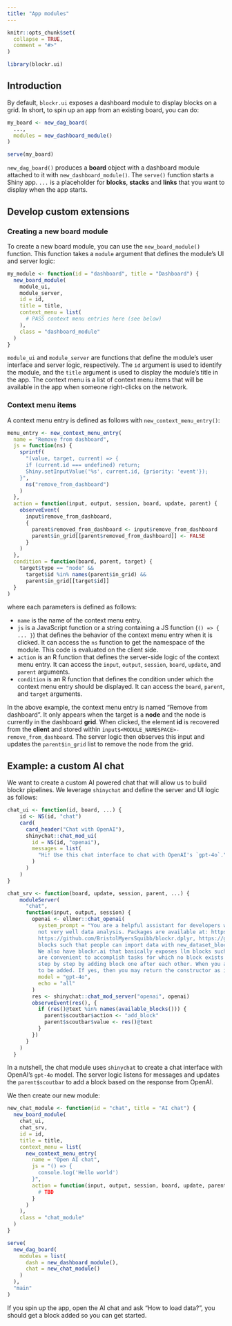 ```yaml
---
title: "App modules"
---
```


```r
knitr::opts_chunk$set(
  collapse = TRUE,
  comment = "#>"
)
```

```r
library(blockr.ui)
```

## Introduction

By default, `blockr.ui` exposes a dashboard module to display blocks on a grid. In short, to spin up an app from an existing board, you can do:

```r
my_board <- new_dag_board(
  ...,
  modules = new_dashboard_module()
)

serve(my_board)
```

`new_dag_board()` produces a __board__ object with a dashboard module attached to it with `new_dashboard_module()`. The `serve()` function starts a Shiny app.
`...` is a placeholder for __blocks__, __stacks__ and __links__ that you want to display when the app starts.

## Develop custom extensions

### Creating a new board module

To create a new board module, you can use the `new_board_module()` function. This function takes a `module` argument that defines the module's UI and server logic:

```r
my_module <- function(id = "dashboard", title = "Dashboard") {
  new_board_module(
    module_ui,
    module_server,
    id = id,
    title = title,
    context_menu = list(
      # PASS context menu entries here (see below)
    ),
    class = "dashboard_module"
  )
}
```

`module_ui` and `module_server` are functions that define the module's user interface and server logic, respectively. The `id` argument is used to identify the module, and the `title` argument is used to display the module's title in the app. The context menu is a list of context menu items that will be available in the app when someone right-clicks on the network.

### Context menu items

A context menu entry is defined as follows with `new_context_menu_entry()`:

```r
menu_entry <- new_context_menu_entry(
  name = "Remove from dashboard",
  js = function(ns) {
    sprintf(
      "(value, target, current) => {
      if (current.id === undefined) return;
      Shiny.setInputValue('%s', current.id, {priority: 'event'});
    }",
      ns("remove_from_dashboard")
    )
  },
  action = function(input, output, session, board, update, parent) {
    observeEvent(
      input$remove_from_dashboard,
      {
        parent$removed_from_dashboard <- input$remove_from_dashboard
        parent$in_grid[[parent$removed_from_dashboard]] <- FALSE
      }
    )
  },
  condition = function(board, parent, target) {
    target$type == "node" &&
      target$id %in% names(parent$in_grid) &&
      parent$in_grid[[target$id]]
  }
)
```

where each parameters is defined as follows:

- `name` is the name of the context menu entry.
- `js` is a JavaScript function or a string containing a JS function (`() => { ... }`) that defines the behavior of the context menu entry when it is clicked. It can access the `ns` function to get the namespace of the module. This code is evaluated on the client side.
- `action` is an R function that defines the server-side logic of the context menu entry. It can access the `input`, `output`, `session`, `board`, `update`, and `parent` arguments.
- `condition` is an R function that defines the condition under which the context menu entry should be displayed. It can access the `board`, `parent`, and `target` arguments.


In the above example, the context menu entry is named "Remove from dashboard". It only appears when the target is a __node__ and the node is currently in the dashboard __grid__. When clicked, the element __id__ is recovered from the __client__ and stored within `input$<MODULE_NAMESPACE>-remove_from_dashboard`. The server logic then observes this input and updates the `parent$in_grid` list to remove the node from the grid.

## Example: a custom AI chat

We want to create a custom AI powered chat that will allow us to build blockr pipelines. We leverage `shinychat` and define the server and UI logic as follows:

```r
chat_ui <- function(id, board, ...) {
    id <- NS(id, "chat")
    card(
      card_header("Chat with OpenAI"),
      shinychat::chat_mod_ui(
        id = NS(id, "openai"),
        messages = list(
          "Hi! Use this chat interface to chat with OpenAI's `gpt-4o`."
        )
      )
    )
}

chat_srv <- function(board, update, session, parent, ...) {
    moduleServer(
      "chat",
      function(input, output, session) {
        openai <- ellmer::chat_openai(
          system_prompt = "You are a helpful assistant for developers who want to work with blockr but do not
          not very well data analysis. Packages are available at: https://github.com/BristolMyersSquibb/blockr.core,
          https://github.com/BristolMyersSquibb/blockr.dplyr, https://github.com/BristolMyersSquibb/blockr.io, These packages provide
          blocks such that people can import data with new_dataset_block, transform them with new_select_block and do other things.
          We also have blockr.ai that basically exposes llm blocks such as new_llm_transform_block and new_llm_plot_block. They
          are convenient to accomplish tasks for which no block exists yet ... A blockr.ui application allows people to build blockr pipeline
          step by step by adding block one after each other. When you are given an order, you will only return the corresponding block constructor to the user without the `new`. For instance 'Add me a block to select columns from a dataset' would return select_block and not new_select_block. If you are asked a question like 'How to load data?' You will answer to the question with more ellaborated answer. At the end you ask the user whether he wants the block
          to be added. If yes, then you may return the constructor as if it was an order.",
          model = "gpt-4o",
          echo = "all"
        )
        res <- shinychat::chat_mod_server("openai", openai)
        observeEvent(res(), {
          if (res()@text %in% names(available_blocks())) {
            parent$scoutbar$action <- "add_block"
            parent$scoutbar$value <- res()@text
          }
        })
      }
    )
  }
```

In a nutshell, the chat module uses `shinychat` to create a chat interface with OpenAI's `gpt-4o` model. The server logic listens for messages and updates the `parent$scoutbar` to add a block based on the response from OpenAI.

We then create our new module:

```r
new_chat_module <- function(id = "chat", title = "AI chat") {
  new_board_module(
    chat_ui,
    chat_srv,
    id = id,
    title = title,
    context_menu = list(
      new_context_menu_entry(
        name = "Open AI chat",
        js = "() => {
          console.log('Hello world')
        }",
        action = function(input, output, session, board, update, parent) {
          # TBD
        }
      )
    ),
    class = "chat_module"
  )
}

serve(
  new_dag_board(
    modules = list(
      dash = new_dashboard_module(),
      chat = new_chat_module()
    )
  ),
  "main"
)
```

If you spin up the app, open the AI chat and ask "How to load data?", you should get a block added so you can get started.